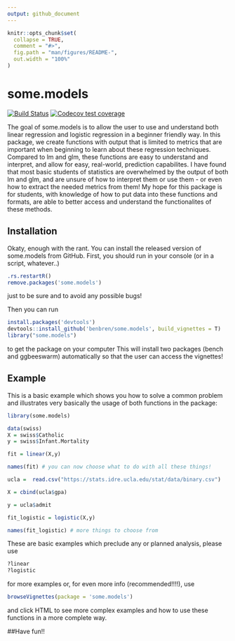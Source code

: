 ```yaml
---
output: github_document
---
```


<!-- README.md is generated from README.Rmd. Please edit that file -->

```r
knitr::opts_chunk$set(
  collapse = TRUE,
  comment = "#>",
  fig.path = "man/figures/README-",
  out.width = "100%"
)
```

# some.models

<!-- badges: start --> [![Build Status](https://travis-ci.org/benbren/some.models.svg?branch=master)](https://travis-ci.org/benbren/some.models)
[![Codecov test coverage](https://codecov.io/gh/benbren/some.models/branch/master/graph/badge.svg)](https://codecov.io/gh/benbren/some.models?branch=master)
<!-- badges: end -->

The goal of some.models is to allow the user to use and understand both linear regression and logistic regression in a beginner friendly way. In this package, we create functions with output that is limited to metrics that are important when beginning to learn about these regression techniques. Compared to lm and glm, these functions are easy to understand and interpret, and allow for easy, real-world, prediction capabilites. I have found that most basic students of statistics are overwhelmed by the output of both lm and glm, and are unsure of how to interpret them or use them - or even how to extract the needed metrics from them! My hope for this package is for students, with knowledge of how to put data into these functions and formats, are able to better access and understand the functionalites of these methods. 

## Installation

Okaty, enough with the rant. You can install the released version of some.models from GitHub. First, you should run in your console (or in a script, whatever..) 

``` r 
.rs.restartR()
remove.packages('some.models')
```

just to be sure and to avoid any possible bugs! 

Then you can run

``` r
install.packages('devtools')
devtools::install_github('benbren/some.models', build_vignettes = T)
library("some.models")
```
to get the package on your computer This will install two packages (bench and ggbeeswarm) automatically so that the user can access the vignettes! 

## Example

This is a basic example which shows you how to solve a common problem and illustrates very basically the usage of both functions in the package:

```r
library(some.models)

data(swiss)
X = swiss$Catholic
y = swiss$Infant.Mortality

fit = linear(X,y)

names(fit) # you can now choose what to do with all these things! 

ucla =  read.csv("https://stats.idre.ucla.edu/stat/data/binary.csv")

X = cbind(ucla$gpa)

y = ucla$admit

fit_logistic = logistic(X,y)

names(fit_logistic) # more things to choose from


```

These are basic examples which preclude any or planned analysis, please use 

```r
?linear
?logistic 
```

for more examples or, for even more info (recommended!!!!), use 

```r
browseVignettes(package = 'some.models')
```
and click HTML to see more complex examples and how to use these functions in a more complete way. 


##Have fun!! 



